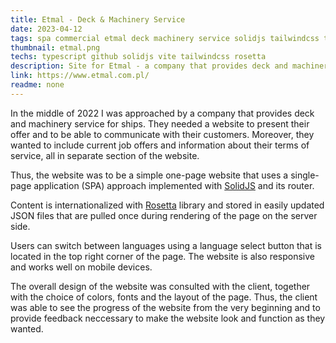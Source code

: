 ```yaml
---
title: Etmal - Deck & Machinery Service
date: 2023-04-12
tags: spa commercial etmal deck machinery service solidjs tailwindcss typescript
thumbnail: etmal.png
techs: typescript github solidjs vite tailwindcss rosetta
description: Site for Etmal - a company that provides deck and machinery service for ships.
link: https://www.etmal.com.pl/
readme: none
---
```


In the middle of 2022 I was approached by a company
that provides deck and machinery service for ships.
They needed a website to present their offer
and to be able to communicate with their customers.
Moreover, they wanted to include current job offers
and information about their terms of service,
all in separate section of the website.

Thus, the website was to be a simple one-page website
that uses a single-page application (SPA) approach
implemented with [SolidJS](https://solidjs.com/) and its router.

Content is internationalized with [Rosetta](https://github.com/lukeed/rosetta) library
and stored in easily updated JSON files that are pulled once
during rendering of the page on the server side.

Users can switch between languages using a language select button
that is located in the top right corner of the page.
The website is also responsive and works well on mobile devices.

The overall design of the website was consulted with the client,
together with the choice of colors, fonts and the layout of the page.
Thus, the client was able to see the progress of the website
from the very beginning and to provide feedback neccessary
to make the website look and function as they wanted.
